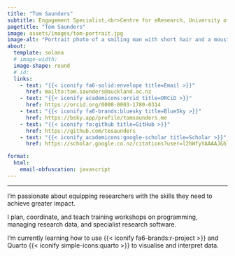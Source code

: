 ```yaml
---
title: "Tom Saunders"
subtitle: Engagement Specialist,<br>Centre for eResearch, University of Auckland
pagetitle: "Tom Saunders"
image: assets/images/tom-portrait.jpg
image-alt: "Portrait photo of a smiling man with short hair and a moustache."
about:
  template: solana
  # image-width:
  image-shape: round
  # id:
  links:
    - text: "{{< iconify fa6-solid:envelope title=Email >}}"
      href: mailto:tom.saunders@auckland.ac.nz
    - text: "{{< iconify academicons:orcid title=ORCiD >}}"
      href: https://orcid.org/0000-0003-1780-0314
    - text: "{{< iconify fa6-brands:bluesky title=BlueSky >}}"
      href: https://bsky.app/profile/tomsaunders.me
    - text: "{{< iconify fa:github title=GitHub >}}"
      href: https://github.com/tesaunders
    - text: "{{< iconify academicons:google-scholar title=Scholar >}}"
      href: https://scholar.google.co.nz/citations?user=l2hWfyYAAAAJ&hl=en

format:
  html:
    email-obfuscation: javascript
---
```

___

I'm passionate about equipping researchers with the skills they need to achieve greater impact.

I plan, coordinate, and teach training workshops on programming, managing research data, and specialist research software. 

I'm currently learning how to use {{< iconify fa6-brands:r-project >}} and Quarto {{< iconify simple-icons:quarto >}} to visualise and interpret data.
